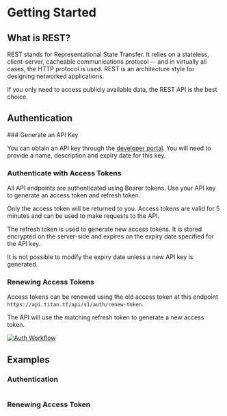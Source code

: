 
# Getting Started

## What is REST?

REST stands for Representational State Transfer. It relies on a stateless, client-server, cacheable communications protocol -- and in virtually all cases, the HTTP protocol is used. REST is an architecture style for designing networked applications.

If you only need to access publicly available data, the REST API is the best choice.

## Authentication

<Steps>
### Generate an API Key

You can obtain an API key through the [developer portal](https://titan.tf/developer/api). You will need to provide a name, description and expiry date for this key.

### Authenticate with Access Tokens

All API endpoints are authenticated using Bearer tokens. Use your API key to generate an access token and refresh token.

Only the access token will be returned to you. Access tokens are valid for 5 minutes and can be used to make requests to the API.

<Callout type="warning">

The refresh token is used to generate new access tokens. It is
stored encrypted on the server-side and expires on the expiry date
specified for the API key.

It is not possible to modify the expiry date unless a new API key
is generated.

</Callout>

### Renewing Access Tokens

Access tokens can be renewed using the old access token at this endpoint `https://api.titan.tf/api/v1/auth/renew-token`.

The API will use the matching refresh token to generate a new access token.

</Steps>

[![Auth Workflow](/assets/excalidraw/rest-auth.png)](/assets/excalidraw/rest-auth.png)

## Examples

### Authentication

```

```

### Renewing Access Token

```

```
